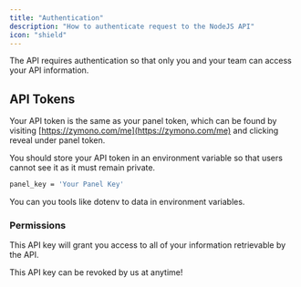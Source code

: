 ```yaml
---
title: "Authentication"
description: "How to authenticate request to the NodeJS API"
icon: "shield"
---
```


The API requires authentication so that only you and your team can access your API information.

## API Tokens

Your API token is the same as your panel token, which can be found by visiting [https://zymono.com/me](https://zymono.com/me) and clicking reveal under panel token.

You should store your API token in an environment variable so that users cannot see it as it must remain private.

```sh .env
panel_key = 'Your Panel Key'
```

You can you tools like dotenv to data in environment variables.

### Permissions

This API key will grant you access to all of your information retrievable by the API.

This API key can be revoked by us at anytime!
